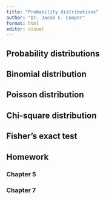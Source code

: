 ```yaml
---
title: "Probability distributions"
author: "Dr. Jacob C. Cooper"
format: html
editor: visual
---
```


## Probability distributions

## Binomial distribution

## Poisson distribution

## Chi-square distribution

## Fisher's exact test

## Homework

### Chapter 5

### Chapter 7
